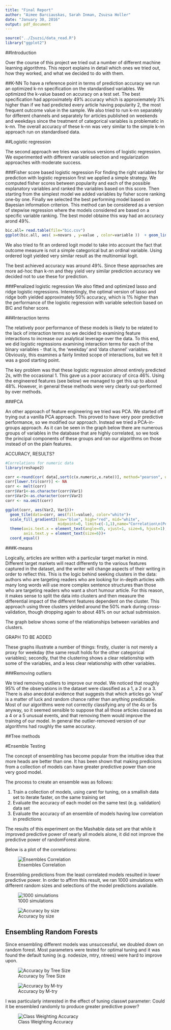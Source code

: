 ```yaml
---
title: "Final Report"
author: "Aimee Barciauskas, Sarah Inman, Zsuzsa Holler"
date: "January 30, 2016"
output: pdf_document
---
```


```r
source("../Zsuzsi/data_read.R")
library("ggplot2")
```
##Introduction

Over the course of this project we tried out a number of different machine learning algorithms. This report explains in detail which ones we tried out, how they worked, and what we decided to do with them.

##K-NN
To have a reference point in terms of prediction accuracy we run an optimized k-nn specification on the standardised variables. We optimized the k-value based on accuracy on a test set. The best specification had approximately 49% accuracy which is approxiemately 3% higher than if we had predicted every article having popularity 2, the most frequent outcome value in the sample. We also tried to run k-nn separately for different channels and separately for articles published on weekends and weekdays since the treatment of categorical variables is problematic in k-nn. The overall accuracy of these k-nn was very similar to the simple k-nn approach run on standardised data. 

\centerline{\includegraphics[height=3in]{k_nn.png}}

##Logistic regression

The second approach we tries was various versions of logistic regression. We experimented with different variable selection and regularization approaches with moderate success. 

###Fisher score based logistic regression
For finding the right variables for prediction with logistic regression first we applied a simple strategy. We computed fisher scores between popularity and each of the possible explanatory variables and ranked the variables based on this score. Then starting from the simplest model we added variables by fisher score ranking one-by one. Finally we selected the best performing model based on Bayesian information criterion. This method can be considered as a version of stepwise regression where the models considered are based on a specific variable ranking. The best model obtaine this way had an accuracy arond 49%. 

```r
bic.all= read.table(file="bic.csv")
ggplot(bic.all, aes( x=novars , y=value , color=variable ))  + geom_line() + facet_grid(variable~. , scales = "free") + scale_y_continuous(breaks = NULL, name = "BIC") + scale_x_continuous(name="Number of variables included") + theme(legend.position="none")
```

We also tried to fit an ordered logit model to take into account the fact that outcome measure is not a simple categorical but an ordinal variable. Using ordered logit yielded very similar result as the multinomial logit. 

The best achieved accuracy was around 49%. Since these approaches are more ad-hoc than k-nn and they yield very similar prediction accuracy we decided not to use these for prediction. 

###Penalized logistic regression
We also fitted and optimized lasso and ridge logistic regressions. Interestingly, the optimal version of lasso and ridge both yielded approximately 50% accuracy, which is 1% higher than the performance of the logistic regression with variable selection based on BIC and fisher score.

###Interaction terms

The relatively poor performance of these models is likely to be related to the lack of interaction terms so we decided to examining feature interactions to increase our analytical leverage over the data. To this end, we did logistic regressions examining interaction terms for each of the binary variables - that is, the ‘weekday’ and ‘data channel’ variables. Obviously, this examines a fairly limited scope of interactions, but we felt it was a good starting point. 

The key problem was that these logistic regression almost entirely predicted 2s, with the occasional 1. This gave us a poor accuracy of circa 46%. Using the engineered features (see below) we managed to get this up to about 48%. However, in general these methods were very clearly out-performed by over methods.

###PCA

An other approach of feature engineering we tried was PCA. We started off trying out a vanilla PCA approach. This proved to have very poor predictive performance, so we modified our approach. Instead we tried a PCA-in-groups approach. As it can be seen in the graph below there are numerous groups of variables in the database that are highly correlated, so we took the principal components of these groups and ran our algorithms on those instead of on the plain features.

ACCURACY, RESULTS?

```r
#Correlations for numeric data
library(reshape2)

corr <-round(cor( data[,sort(c(x.numeric,x.rate))], method="pearson", use="pairwise.complete.obs"),2)
corr[lower.tri(corr)] <- NA
corr <- melt(corr)
corr$Var1<-as.character(corr$Var1)
corr$Var2<-as.character(corr$Var2)
corr <- na.omit(corr)

ggplot(corr, aes(Var2, Var1))+
  geom_tile(data=corr, aes(fill=value), color="white")+
  scale_fill_gradient2(low="blue", high="red", mid="white", 
                       midpoint=0, limit=c(-1,1),name="Correlation\n(Pearson)")+
  theme(axis.text.x = element_text(angle=45, vjust=1, size=6, hjust=1),
        axis.text.y = element_text(size=6))+
  coord_equal()

```

###K-means

Logically, articles are written with a particular target market in mind. Different target markets will react differently to the various features captured in the dataset, and the writer will change aspects of their writing in order to reflect this. This is the logic behind seeking clusters in the data: authors who are targeting readers who are looking for in-depth articles with many long words will use more complex sentence structures than those who are targeting readers who want a short humour article. For this reason, it makes sense to split the data into clusters and then measure the differential impact of the different features dependent on the cluster. This approach using three clusters yielded around the 50% mark during cross-validation, though dropping again to about 48% on our actual submission.

The graph below shows some of the relationships between variables and clusters.

GRAPH TO BE ADDED

These graphs illustrate a number of things: firstly, cluster is not merely a proxy for weekday (the same result holds for the other categorical variables); secondly, that the clustering shows a clear relationship with some of the variables, and a less clear relationship with other variables.

###Removing outliers

We tried removing outliers to improve our model. We noticed that roughly 95% of the observations in the dataset were classified as a 1, a 2 or a 3. There is also anecdotal evidence that suggests that which articles go ‘viral’ is a matter of luck and random chance rather than anything predictable. Most of our algorithms were not correctly classifying any of the 4s or 5s anyway, so it seemed sensible to suppose that all those articles classed as a 4 or a 5 unusual events, and that removing them would improve the training of our model. In general the outlier-removed version of our algorithms had roughly the same accuracy. 

##Tree methods


#Ensemble Testing

The concept of ensembling has become popular from the intuitive idea that more heads are better than one. It has been shown that making predicions from a collection of models can have greater predictive power than one very good model.

The process to create an ensemble was as follows:

1. Train a collection of models, using caret for tuning, on a smallish data set to iterate faster, on the same training set
2. Evaluate the accuracy of each model on the same test (e.g. validation) data set
3. Evaluate the accuracy of an ensemble of models having low correlation in predictions

The results of this experiment on the Mashable data set are that while it improved predictive power of nearly all models alone, it did not improve the predictive power of randomForest alone.

Below is a plot of the correlations:

![Ensembles Correlation](../explorations/datadir/ensemblecorr.png)

Ensembling predictions from the least correlated models resulted in lower predictive power. In order to affirm this result, we ran 1000 simulations with different random sizes and selections of the model predictions available.

![1000 simulations](../explorations/datadir/randomensemblesims.png)

![Accuracy by size](../explorations/datadir/accuracybysamplesize.png)

## Ensembling Random Forests

Since ensembling different models was unsuccessful, we doubled down on random forest. Most parameters were tested for optimal tuning and it was found the default tuning (e.g. nodesize, mtry, ntrees) were hard to improve upon.

![Accuracy by Tree Size](../explorations/datadir/ntreesaccuracies.png)

![Accuracy by M-try](../explorations/datadir/mtryaccuracies.png)

I was particularly interested in the effect of tuning classwt parameter: Could it be ensembled randomly to produce greater predictive power?

![Class Weighting Accuracy](../explorations/datadir/classwtsaccuracies.png)



